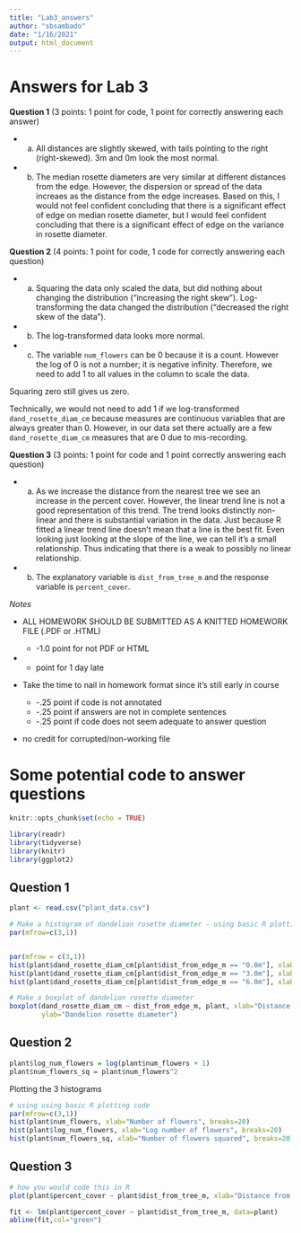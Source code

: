 ```yaml
---
title: "Lab3_answers"
author: "sbsambado"
date: "1/16/2021"
output: html_document
---
```



# Answers for Lab 3

**Question 1** (3 points: 1 point for code, 1 point for correctly answering each answer)

+ a. All distances are slightly skewed, with tails pointing to the right (right-skewed). 3m and 0m look the most normal.  

+ b. The median rosette diameters are very similar at different distances from the
edge.  However, the dispersion or spread of the data increaes as the distance from the edge increases. Based on this, I would not feel confident concluding that there
is a significant effect of edge on median rosette diameter, but I would feel confident concluding that there is a significant effect of edge on the variance in rosette diameter.

**Question 2** (4 points: 1 point for code, 1 code for correctly answering each question)

+ a. Squaring the data only scaled the data, but did nothing about changing the distribution ("increasing the right skew"). Log-transforming the data changed the distribution ("decreased the right skew of the data"). 

+ b. The log-transformed data looks more normal.

+ c. The variable `num_flowers` can be 0 because it is a count. However the log of 0 is not a number; it is negative infinity.  Therefore, we need to add 1 to all values in the column to scale the data.  

Squaring zero still gives us zero. 

Technically, we would not need to add 1 if we log-transformed `dand_rosette_diam_cm` because measures are continuous variables that are always greater than 0. However, in our data set there actually are a few `dand_rosette_diam_cm` measures that are 0 due to mis-recording.


**Question 3** (3 points: 1 point for code and 1 point correctly answering each question)

+ a. As we increase the distance from the nearest tree we see an increase in the percent cover. However, the linear trend line is not a good representation of this trend. The trend looks distinctly non-linear and there is substantial variation in the data.
Just because R fitted a linear trend line doesn't mean that a line is the best fit. Even looking just looking at the slope of the line, we can tell it's a small relationship. Thus indicating that there is a weak to possibly no linear relationship.

+ b. The explanatory variable is `dist_from_tree_m` and the response variable is `percent_cover`.




*Notes*

+ ALL HOMEWORK SHOULD BE SUBMITTED AS A KNITTED HOMEWORK FILE (.PDF or .HTML)

  + -1.0 point for not PDF or HTML

+ - point for 1 day late
+ Take the time to nail in homework format since it's still early in course 
  + -.25 point if code is not annotated
  + -.25 point if answers are not in complete sentences
  + -.25 point if code does not seem adequate to answer question
  
+ no credit for corrupted/non-working file


# Some potential code to answer questions

```r
knitr::opts_chunk$set(echo = TRUE)

library(readr)
library(tidyverse)
library(knitr)
library(ggplot2)
```

## Question 1 

```r

plant <- read.csv("plant_data.csv")

# Make a histogram of dandelion rosette diameter - using basic R plotting code
par(mfrow=c(3,1))


par(mfrow = c(3,1))
hist(plant$dand_rosette_diam_cm[plant$dist_from_edge_m == "0.0m"], xlab="Dandelion diameter (cm)", ylab="Density", main = "Histogram of dandelion rosette diameter - 0m")
hist(plant$dand_rosette_diam_cm[plant$dist_from_edge_m == "3.0m"], xlab="Dandelion diameter (cm)", ylab="Density", main = "Histogram of dandelion rosette diameter - 3m")
hist(plant$dand_rosette_diam_cm[plant$dist_from_edge_m == "6.0m"], xlab="Dandelion diameter (cm)", ylab="Density", main = "Histogram of dandelion rosette diameter - 6m")
```


```r
# Make a boxplot of dandelion rosette diameter
boxplot(dand_rosette_diam_cm ~ dist_from_edge_m, plant, xlab="Distance from edge",
		ylab="Dandelion rosette diameter")
```

## Question 2 

```r
plant$log_num_flowers = log(plant$num_flowers + 1)
plant$num_flowers_sq = plant$num_flowers^2

```

Plotting the 3 histograms 

```r
# using using basic R plotting code
par(mfrow=c(3,1))
hist(plant$num_flowers, xlab="Number of flowers", breaks=20)
hist(plant$log_num_flowers, xlab="Log number of flowers", breaks=20)
hist(plant$num_flowers_sq, xlab="Number of flowers squared", breaks=20)

```
  

## Question 3 

```r
# how you would code this in R
plot(plant$percent_cover ~ plant$dist_from_tree_m, xlab="Distance from tree", ylab="Percent cover")

fit <- lm(plant$percent_cover ~ plant$dist_from_tree_m, data=plant)
abline(fit,col="green")
```


